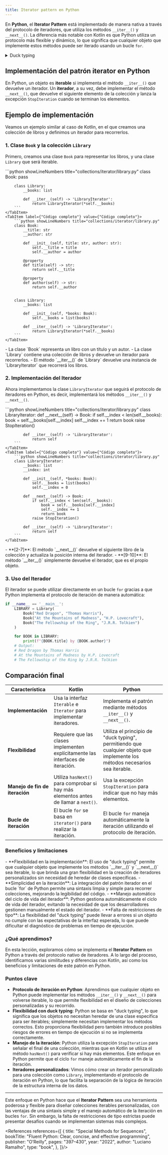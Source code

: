 ```yaml
---
title: Iterator pattern en Python
---
```


<ReadingTime />
<GithubRepoLink user="r8vnhill" repo="" />

En **Python**, el **Iterator Pattern** está implementado de manera nativa a través del protocolo de iteradores, que utiliza los métodos `__iter__()` y `__next__()`. La diferencia más notable con Kotlin es que Python utiliza un protocolo más flexible y dinámico, lo que significa que cualquier objeto que implemente estos métodos puede ser iterado usando un bucle `for`.

<details>
    <summary>Duck typing</summary>

    En Python, se sigue el principio de "duck typing", que se basa en la idea de que "si camina como un pato y suena como un pato, entonces es un pato". Esto significa que Python no requiere que los objetos hereden de una clase específica para ser iterables, sino que simplemente deben implementar los métodos necesarios para comportarse como un iterador.
</details>

## Implementación del patrón iterator en Python

En Python, un objeto es **iterable** si implementa el método `__iter__()` que devuelve un iterador. Un **iterador**, a su vez, debe implementar el método `__next__()`, que devuelve el siguiente elemento de la colección y lanza la excepción `StopIteration` cuando se terminan los elementos.

## Ejemplo de implementación

Veamos un ejemplo similar al caso de Kotlin, en el que creamos una colección de libros y definimos un iterador para recorrerlos.

### 1. Clase `Book` y la colección `Library`

Primero, creamos una clase `Book` para representar los libros, y una clase `Library` que será iterable.

<BoxedTabs>
    <TabItem label={"Código esencial"} value={"Código esencial"}>
        ```python showLineNumbers title="collections/iterator/library.py"
        class Book:
            pass


        class Library:
            __books: list
            
            def __iter__(self) -> 'LibraryIterator':
                return LibraryIterator(*self.__books)
        ```
    </TabItem>
    <TabItem label={"Código completo"} value={"Código completo"}>
        ```python showLineNumbers title="collections/iterator/library.py"
        class Book:
            __title: str
            __author: str

            def __init__(self, title: str, author: str):
                self.__title = title
                self.__author = author

            @property
            def title(self) -> str:
                return self.__title

            @property
            def author(self) -> str:
                return self.__author


        class Library:
            __books: list

            def __init__(self, *books: Book):
                self.__books = list(books)

            def __iter__(self) -> 'LibraryIterator':
                return LibraryIterator(*self.__books)
        ```
    </TabItem>
</BoxedTabs>

<Explanation>
    - La clase `Book` representa un libro con un título y un autor.
    - La clase `Library` contiene una colección de libros y devuelve un iterador para recorrerlos.
    - El método `__iter__()` de `Library` devuelve una instancia de `LibraryIterator` que recorrerá los libros.
</Explanation>

### 2. Implementación del Iterador

Ahora implementamos la clase `LibraryIterator` que seguirá el protocolo de iteradores en Python, es decir, implementará los métodos `__iter__()` y `__next__()`.

<BoxedTabs>
    <TabItem label={"Código esencial"} value={"Código esencial"}>
        ```python showLineNumbers title="collections/iterator/library.py"
        class LibraryIterator:
            def __next__(self) -> Book:
                if self.__index < len(self.__books):
                    book = self.__books[self.__index]
                    self.__index += 1
                    return book
                raise StopIteration()
            
            def __iter__(self) -> 'LibraryIterator':
                return self
        ```
    </TabItem>
    <TabItem label={"Código completo"} value={"Código completo"}>
        ```python showLineNumbers title="collections/iterator/library.py"
        class LibraryIterator:
            __books: list
            __index: int

            def __init__(self, *books: Book):
                self.__books = list(books)
                self.__index = 0

            def __next__(self) -> Book:
                if self.__index < len(self.__books):
                    book = self.__books[self.__index]
                    self.__index += 1
                    return book
                raise StopIteration()

            def __iter__(self) -> 'LibraryIterator':
                return self
        ```
    </TabItem>
</BoxedTabs>

<Explanation>
    - **[2-7]**: El método `__next__()` devuelve el siguiente libro de la colección y actualiza la posición interna del iterador.
    - **[9-10]**: El método `__iter__()` simplemente devuelve el iterador, que es el propio objeto.
</Explanation>

### 3. Uso del Iterador

El iterador se puede utilizar directamente en un bucle `for` gracias a que Python implementa el protocolo de iteración de manera automática:

```python title="collections/iterator/library.py"
if __name__ == '__main__':
    LIBRARY = Library(
        Book("Red Dragon", "Thomas Harris"),
        Book("At the Mountains of Madness", "H.P. Lovecraft"),
        Book("The Fellowship of the Ring", "J.R.R. Tolkien")
    )

    for BOOK in LIBRARY:
        print(f"{BOOK.title} by {BOOK.author}")
    # Output:
    # Red Dragon by Thomas Harris
    # At the Mountains of Madness by H.P. Lovecraft
    # The Fellowship of the Ring by J.R.R. Tolkien
```

## Comparación final

| **Característica**          | **Kotlin**                                 | **Python**                                                 |
|-----------------------------|--------------------------------------------|------------------------------------------------------------|
| **Implementación**          | Usa la interfaz `Iterable` e `Iterator` para implementar iteradores. | Implementa el patrón mediante métodos `__iter__()` y `__next__()`. |
| **Flexibilidad**            | Requiere que las clases implementen explícitamente las interfaces de iteración. | Utiliza el principio de "duck typing", permitiendo que cualquier objeto que implemente los métodos necesarios sea iterable. |
| **Manejo de fin de iteración** | Utiliza `hasNext()` para comprobar si hay más elementos antes de llamar a `next()`. | Usa la excepción `StopIteration` para indicar que no hay más elementos. |
| **Bucle de iteración**      | El bucle `for` se basa en `iterator()` para realizar la iteración. | El bucle `for` maneja automáticamente la iteración utilizando el protocolo de iteración. |

### Beneficios y limitaciones

<ProCons>
   <Pros>
      - **Flexibilidad en la implementación**: El uso de "duck typing" permite que cualquier objeto que implemente los métodos `__iter__()` y `__next__()` sea iterable, lo que brinda una gran flexibilidad en la creación de iteradores personalizados sin necesidad de heredar de clases específicas.
      - **Simplicidad en la iteración**: La integración del patrón iterador en el bucle `for` de Python permite una sintaxis limpia y simple para recorrer colecciones, mejorando la legibilidad del código.
      - **Manejo automático del ciclo de vida del iterador**: Python gestiona automáticamente el ciclo de vida del iterador, evitando la necesidad de que los desarrolladores gestionen manualmente el estado del iterador.
   </Pros>
   <Cons>
      - **Falta de restricciones de tipo**: La flexibilidad del "duck typing" puede llevar a errores si un objeto no cumple con las expectativas de la interfaz esperada, lo que puede dificultar el diagnóstico de problemas en tiempo de ejecución.
   </Cons>
</ProCons>

### ¿Qué aprendimos?

En esta lección, exploramos cómo se implementa el **Iterator Pattern** en Python a través del protocolo nativo de iteradores. A lo largo del proceso, identificamos varias similitudes y diferencias con Kotlin, así como los beneficios y limitaciones de este patrón en Python.

### Puntos clave

- **Protocolo de iteración en Python**: Aprendimos que cualquier objeto en Python puede implementar los métodos `__iter__()` y `__next__()` para volverse iterable, lo que permite flexibilidad en el diseño de colecciones personalizadas y su recorrido.
- **Flexibilidad con duck typing**: Python se basa en "duck typing", lo que significa que los objetos no necesitan heredar de una clase específica para ser iterables; simplemente necesitan implementar los métodos correctos. Esto proporciona flexibilidad pero también introduce posibles riesgos de errores en tiempo de ejecución si no se implementa correctamente.
- **Manejo de la iteración**: Python utiliza la excepción `StopIteration` para señalar el final de una colección, mientras que en Kotlin se utiliza el método `hasNext()` para verificar si hay más elementos. Este enfoque en Python permite que el ciclo `for` maneje automáticamente el fin de la iteración.
- **Iteradores personalizados**: Vimos cómo crear un iterador personalizado para una colección como `Library`, implementando el protocolo de iteración en Python, lo que facilita la separación de la lógica de iteración de la estructura interna de los datos.

---

Este enfoque en Python hace que el **Iterator Pattern** sea una herramienta poderosa y flexible para diseñar colecciones iterables personalizadas, con las ventajas de una sintaxis simple y el manejo automático de la iteración en bucles `for`. Sin embargo, la falta de restricciones de tipo estrictas puede presentar desafíos cuando se implementan sistemas más complejos.

<References references={[
    {
        title: "Special Methods for Sequences",
        bookTitle: "Fluent Python: Clear, concise, and effective programming",
        publisher: "O’Reilly",
        pages: "397–430",
        year: "2022",
        author: "Luciano Ramalho",
        type: "book",
    },
]}/>
